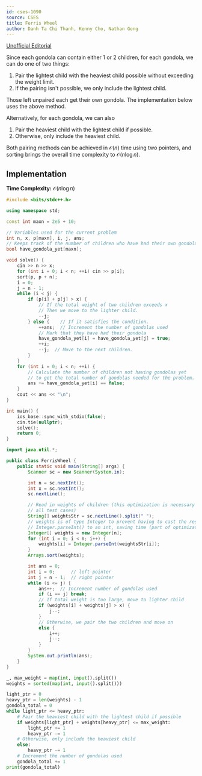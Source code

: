 ```yaml
---
id: cses-1090
source: CSES
title: Ferris Wheel
author: Danh Ta Chi Thanh, Kenny Cho, Nathan Gong
---
```


[Unofficial Editorial](https://codeforces.com/blog/entry/83295)

Since each gondola can contain either 1 or 2 children, for each gondola, we can
do one of two things:

1. Pair the lightest child with the heaviest child possible without exceeding
   the weight limit.
2. If the pairing isn't possible, we only include the lightest child.

Those left unpaired each get their own gondola. The implementation below uses
the above method.

Alternatively, for each gondola, we can also

1. Pair the heaviest child with the lightest child if possible.
2. Otherwise, only include the heaviest child.

Both pairing methods can be achieved in $\mathcal{O}(n)$ time using two
pointers, and sorting brings the overall time complexity to
$\mathcal{O}(n\log n)$.

## Implementation

**Time Complexity:** $\mathcal{O}(n\log n)$

<LanguageSection>

<CPPSection>

```cpp
#include <bits/stdc++.h>

using namespace std;

const int maxn = 2e5 + 10;

// Variables used for the current problem
int n, x, p[maxn], i, j, ans;
// Keeps track of the number of children who have had their own gondola
bool have_gondola_yet[maxn];

void solve() {
	cin >> n >> x;
	for (int i = 0; i < n; ++i) cin >> p[i];
	sort(p, p + n);
	i = 0;
	j = n - 1;
	while (i < j) {
		if (p[i] + p[j] > x) {
			// If the total weight of two children exceeds x
			// Then we move to the lighter child.
			--j;
		} else {    // If it satisfies the condition.
			++ans;  // Increment the number of gondolas used
			// Mark that they have had their gondola
			have_gondola_yet[i] = have_gondola_yet[j] = true;
			++i;
			--j;  // Move to the next children.
		}
	}
	for (int i = 0; i < n; ++i) {
		// Calculate the number of children not having gondolas yet
		// to get the total number of gondolas needed for the problem.
		ans += have_gondola_yet[i] == false;
	}
	cout << ans << "\n";
}

int main() {
	ios_base::sync_with_stdio(false);
	cin.tie(nullptr);
	solve();
	return 0;
}
```

</CPPSection>

<JavaSection>

```java
import java.util.*;

public class FerrisWheel {
	public static void main(String[] args) {
		Scanner sc = new Scanner(System.in);

		int n = sc.nextInt();
		int x = sc.nextInt();
		sc.nextLine();

		// Read in weights of children (this optimization is necessary to pass
		// all test cases)
		String[] weightsStr = sc.nextLine().split(" ");
		// weights is of type Integer to prevent having to cast the result from
		// Integer.parseInt() to an int, saving time (part of optimization)
		Integer[] weights = new Integer[n];
		for (int i = 0; i < n; i++) {
			weights[i] = Integer.parseInt(weightsStr[i]);
		}
		Arrays.sort(weights);

		int ans = 0;
		int i = 0;      // left pointer
		int j = n - 1;  // right pointer
		while (i <= j) {
			ans++;  // Increment number of gondolas used
			if (i == j) break;
			// If total weight is too large, move to lighter child
			if (weights[i] + weights[j] > x) {
				j--;
			}
			// Otherwise, we pair the two children and move on
			else {
				i++;
				j--;
			}
		}
		System.out.println(ans);
	}
}
```

</JavaSection>

<PySection>

```py
_, max_weight = map(int, input().split())
weights = sorted(map(int, input().split()))

light_ptr = 0
heavy_ptr = len(weights) - 1
gondola_total = 0
while light_ptr <= heavy_ptr:
	# Pair the heaviest child with the lightest child if possible
	if weights[light_ptr] + weights[heavy_ptr] <= max_weight:
		light_ptr += 1
		heavy_ptr -= 1
	# Otherwise, only include the heaviest child
	else:
		heavy_ptr -= 1
	# Increment the number of gondolas used
	gondola_total += 1
print(gondola_total)
```

</PySection>

</LanguageSection>
